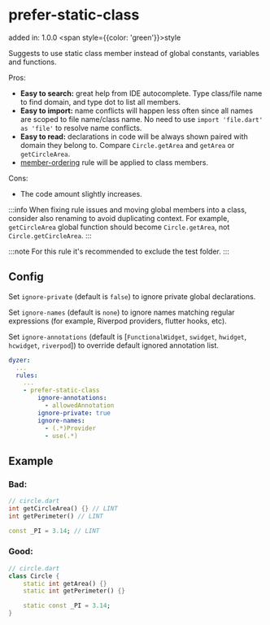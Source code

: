 # prefer-static-class
added in: 1.0.0 <span style={{color: 'green'}}>style</span>

Suggests to use static class member instead of global constants, variables and functions.

Pros:

- **Easy to search:** great help from IDE autocomplete. Type class/file name to find domain, and type dot to list all members.
- **Easy to import:** name conflicts will happen less often since all names are scoped to file name/class name. No need to use `import 'file.dart' as 'file'` to resolve name conflicts.
- **Easy to read:** declarations in code will be always shown paired with domain they belong to. Compare `Circle.getArea` and `getArea` or `getCircleArea`.
- [member-ordering](member-ordering) rule will be applied to class members.

Cons:

- The code amount slightly increases.

:::info
When fixing rule issues and moving global members into a class, consider also renaming to avoid duplicating context. For example, `getCircleArea` global function should become `Circle.getArea`, not `Circle.getCircleArea`.
:::

:::note
For this rule it's recommended to exclude the test folder.
:::

## Config
Set `ignore-private` (default is `false`) to ignore private global declarations.

Set `ignore-names` (default is `none`) to ignore names matching regular expressions (for example, Riverpod providers, flutter hooks, etc).

Set `ignore-annotations` (default is [`FunctionalWidget`, `swidget`, `hwidget`, `hcwidget`, `riverpod`]) to override default ignored annotation list.

```yaml
dyzer:
  ...
  rules:
    ...
    - prefer-static-class
        ignore-annotations:
          - allowedAnnotation
        ignore-private: true
        ignore-names:
          - (.*)Provider
          - use(.*)
```
## Example
### Bad:
```dart
// circle.dart
int getCircleArea() {} // LINT
int getPerimeter() // LINT

const _PI = 3.14; // LINT
```
### Good:
```dart
// circle.dart
class Circle {
    static int getArea() {}
    static int getPerimeter() {}

    static const _PI = 3.14;
}
```
